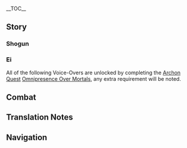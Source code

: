 {{CharacterTabs}}
{{LanguageTabs}}
{{Stub|1={{Meta/VO|tl=1|rm=1}}}}
__TOC__
==Story==
===Shogun===
{{VO/Story
|character           = Raiden Shogun
|language            = zh
|language_s          = zh
|language_t          = zh-tw
|name_s              = 雷电将军
|name_t              = 雷電將軍

|vo_01_01_title_s    = 初次见面…
|vo_01_01_title_t    = 初次見面…
|vo_01_01_subtitle   = Hello
|vo_01_01_file       = VO_{language}{character} Hello.ogg
|vo_01_01_tx_s       = 无须行礼，此身虽然尊贵殊胜，不过此般前来，是想要做些微服游历民间的事。我看上了你的身手，现在你就是我的御侧保镖了。不用担心，遇到危险，我会出手的。
|vo_01_01_tx_t       = 無須行禮，此身雖然尊貴殊勝，不過此般前來，是想要做些微服遊歷民間的事。我看上了（你/妳）的身手，現在（你/妳）就是我的御側保鏢了。不用擔心，遇到危險，我會出手的。
|vo_01_01_rm         =
|vo_01_01_tl         =

|vo_02_01_title_s    = 闲聊・徒然
|vo_02_01_title_t    = 閒聊・徒然
|vo_02_01_subtitle   = Chat: Idleness
|vo_02_01_file       = VO_{language}{character} Chat - Idleness.ogg
|vo_02_01_tx_s       = 徒然无事，对砚枯坐。哼。
|vo_02_01_tx_t       = 徒然無事，對硯枯坐。哼。
|vo_02_01_rm         =
|vo_02_01_tl         =

|vo_02_02_title_s    = 闲聊・浮世
|vo_02_02_title_t    = 閒聊・浮世
|vo_02_02_subtitle   = Chat: The Mortal World
|vo_02_02_file       = VO_{language}{character} Chat - The Mortal World.ogg
|vo_02_02_tx_s       = 浮世景色百千年依旧，人之在世却如白露与泡影。虚无。
|vo_02_02_tx_t       = 浮世景色百千年依舊，人之在世卻如白露與泡影。虛無。
|vo_02_02_rm         =
|vo_02_02_tl         =

|vo_02_03_title_s    = 闲聊・花鸟余情
|vo_02_03_title_t    = 閒聊・花鳥餘情
|vo_02_03_subtitle   = Chat: Worldly Beauty
|vo_02_03_file       = VO_{language}{character} Chat - Worldly Beauty.ogg
|vo_02_03_tx_s       = 无人相陪，此般花鸟余情，也不过衬托我身不移不变的背景罢了。
|vo_02_03_tx_t       = 無人相陪，此般花鳥餘情，也不過襯托我身不移不變的背景罷了。
|vo_02_03_rm         =
|vo_02_03_tl         =

|vo_03_01_title_s    = 下雨的时候…
|vo_03_01_title_t    = 下雨的時候…
|vo_03_01_subtitle   = When It Rains
|vo_03_01_file       = VO_{language}{character} When It Rains.ogg
|vo_03_01_tx_s       = 只是雨滴有什么麻烦的。这还没有打雷呢。
|vo_03_01_tx_t       = 只是雨滴有什麼麻煩的。這還沒有打雷呢。
|vo_03_01_rm         =
|vo_03_01_tl         =

|vo_03_02_title_s    = 下雪的时候…
|vo_03_02_title_t    = 下雪的時候…
|vo_03_02_subtitle   = When It Snows
|vo_03_02_file       = VO_{language}{character} When It Snows.ogg
|vo_03_02_tx_s       = 冬将军也来了。
|vo_03_02_tx_t       = 冬將軍也來了。
|vo_03_02_rm         =
|vo_03_02_tl         =

|vo_03_03_title_s    = 晴天的时候…
|vo_03_03_title_t    = 晴天的時候…
|vo_03_03_subtitle   = On a Clear Day
|vo_03_03_file       = VO_{language}{character} On a Clear Day.ogg
|vo_03_03_tx_s       = 天晴也并不能掩盖雷霆的威光。不下雨也可以降下神雷，看到那棵树了吗？你说你懂了，叫我停手。好吧。
|vo_03_03_tx_t       = 天晴也並不能掩蓋雷霆的威光。不下雨也可以降下神雷，看到那棵樹了嗎？（你/妳）說（你/妳）懂了，叫我停手。好吧。
|vo_03_03_rm         =
|vo_03_03_tl         =

|vo_04_01_title_s    = 早上好…
|vo_04_01_title_t    = 早安…
|vo_04_01_subtitle   = Good Morning
|vo_04_01_file       = VO_{language}{character} Good Morning.ogg
|vo_04_01_tx_s       = 道完早安就打呵欠，太懈怠了。我这次就赦免你的无礼了。早安。
|vo_04_01_tx_t       = 道完早安就打呵欠，太懈怠了。我這次就赦免（你/妳）的無禮了。早安。
|vo_04_01_rm         =
|vo_04_01_tl         =

|vo_04_02_title_s    = 晚安…
|vo_04_02_title_t    = 晚安…
|vo_04_02_subtitle   = Good Night
|vo_04_02_file       = VO_{language}{character} Good Night.ogg
|vo_04_02_tx_s       = 我命十方世界雷鸣平息，愿你今晚得享安睡。
|vo_04_02_tx_t       = 我命十方世界雷鳴平息，願（你/妳）今晚得享安睡。
|vo_04_02_rm         =
|vo_04_02_tl         =

|vo_06_01_title_s    = 关于雷电将军自己・须臾
|vo_06_01_title_t    = 關於雷電將軍自己・須臾
|vo_06_01_subtitle   = About the {character}: Transience
|vo_06_01_file       = VO_{language}{character} About {character} - Transience.ogg
|vo_06_01_tx_s       = 雷鸣闪电，一瞬即逝。正因如此，才会想要撷取「永恒」。不，才必须掌握「永恒」。
|vo_06_01_tx_t       = 雷鳴閃電，一瞬即逝。正因如此，才會想要擷取「永恆」。不，才必須掌握「永恆」。
|vo_06_01_rm         =
|vo_06_01_tl         =

|vo_06_02_title_s    = 关于雷电将军自己・永恒
|vo_06_02_title_t    = 關於雷電將軍自己・永恆
|vo_06_02_subtitle   = About the {character}: Eternity
|vo_06_02_file       = VO_{language}{character} About {character} - Eternity.ogg
|vo_06_02_tx_s       = 「磨损」是一件很可怕的事情。此身诞生的意义，就是承受磨损。这样，或许「内在」就可以触及永恒了吧。
|vo_06_02_tx_t       = 「磨損」是一件很可怕的事情。此身誕生的意義，就是承受磨損。這樣，或許「內在」就可以觸及永恆了吧。
|vo_06_02_rm         =
|vo_06_02_tl         =

|vo_06_03_title_s    = 关于我们・奥诘众
|vo_06_03_title_t    = 關於我們・奧詰眾
|vo_06_03_subtitle   = About Us: Okuzumeshuu
|vo_06_03_file       = VO_{language}{character} About Us - Okuzumeshuu.ogg
|vo_06_03_tx_s       = 现在你是我的侧用人，换言之，依我判断，你是对幕府有用，对我忠诚的人。
|vo_06_03_tx_t       = 現在（你/妳）是我的側用人，換言之，依我判斷，（你/妳）是對幕府有用，對我忠誠的人。
|vo_06_03_rm         =
|vo_06_03_tl         =

|vo_07_01_title_s    = 有什么想要分享…
|vo_07_01_title_t    = 有什麼想要分享…
|vo_07_01_subtitle   = Something to Share
|vo_07_01_file       = VO_{language}{character} Something to Share.ogg
|vo_07_01_tx_s       = 有什么想要分享的？没有。倒是你，为什么没有神之眼却能使用元素之力。和我说说。
|vo_07_01_tx_t       = 有什麼想要分享的？沒有。倒是（你/妳），為什麼沒有神之眼卻能使用元素之力。和我說說。
|vo_07_01_rm         =
|vo_07_01_tl         =

|vo_07_02_title_s    = 感兴趣的见闻…
|vo_07_02_title_t    = 感興趣的見聞…
|vo_07_02_subtitle   = Interesting Things
|vo_07_02_file       = VO_{language}{character} Interesting Things.ogg
|vo_07_02_tx_s       = 虽然身消梦陨，但是她化作了神樱。这，也是「永恒」。
|vo_07_02_tx_t       = 雖然身消夢隕，但是她化作了神櫻。這，也是「永恆」。
|vo_07_02_rm         =
|vo_07_02_tl         =

|vo_08_01_title_s    = 关于神里绫人…
|vo_08_01_title_t    = 關於神里綾人…
|vo_08_01_subtitle   = About [[Kamisato Ayato]]
|vo_08_01_friendship = 4
|vo_08_01_file       = VO_{language}{character} About Kamisato Ayato.ogg
|vo_08_01_tx_s       = 神里一门，无愧于稻妻名门笔头之格。绫人虽然此前在三奉行事务中，耍了不少手段，但是本身忠心可鉴。既往不咎了。
|vo_08_01_tx_t       = 神里一門，無愧於稻妻名門筆頭之格。綾人雖然此前在三奉行事務中，耍了不少手段，但是本身忠心可鑒。既往不咎了。
|vo_08_01_rm         =
|vo_08_01_tl         =

|vo_08_02_title_s    = 关于九条裟罗…
|vo_08_02_title_t    = 關於九條裟羅…
|vo_08_02_subtitle   = About [[Kujou Sara]]
|vo_08_02_friendship = 4
|vo_08_02_file       = VO_{language}{character} About Kujou Sara.ogg
|vo_08_02_tx_s       = 忠义之士，武艺精湛，可担「豪杰」二字。有此麟儿，九条家应该还能兴盛下去吧。
|vo_08_02_tx_t       = 忠義之士，武藝精湛，可擔「豪傑」二字。有此麟兒，九條家應該還能興盛下去吧。
|vo_08_02_rm         =
|vo_08_02_tl         =

|vo_08_03_title_s    = 关于珊瑚宫心海…
|vo_08_03_title_t    = 關於珊瑚宮心海…
|vo_08_03_subtitle   = About [[Sangonomiya Kokomi]]
|vo_08_03_friendship = 4
|vo_08_03_file       = VO_{language}{character} About Sangonomiya Kokomi.ogg
|vo_08_03_tx_s       = 奥罗巴斯确为此身所斩。但是我也许可了珊瑚宫之民，以海祇大御神之名继续祭祀，让它得享牲醴。现在珊瑚宫捣毁鸣神分社，反叛幕府。她作为海祇大御神的现人神巫女，必须要承担责任。
|vo_08_03_tx_t       = 奧羅巴斯確為此身所斬。但是我也許可了珊瑚宮之民，以海祇大御神之名繼續祭祀，讓牠得享牲醴。現在珊瑚宮搗毀鳴神分社，反叛幕府。她作為海祇大御神的現人神巫女，必須要承擔責任。
|vo_08_03_rm         =
|vo_08_03_tl         =

|vo_08_04_title_s    = 关于荒泷一斗…
|vo_08_04_title_t    = 關於荒瀧一斗…
|vo_08_04_subtitle   = About [[Arataki Itto]]
|vo_08_04_friendship = 4
|vo_08_04_file       = VO_{language}{character} About Arataki Itto.ogg
|vo_08_04_tx_s       = 谁？
|vo_08_04_tx_t       = 誰？
|vo_08_04_rm         =
|vo_08_04_tl         =

|vo_08_05_title_s    = 关于宵宫…
|vo_08_05_title_t    = 關於宵宮…
|vo_08_05_subtitle   = About [[Yoimiya]]
|vo_08_05_friendship = 4
|vo_08_05_file       = VO_{language}{character} About Yoimiya.ogg
|vo_08_05_tx_s       = 是谁来着？啊，做烟火的。制造须臾幻象的人，沉醉于夏日幻觉的人，虽说如此，亦为我之臣民。<br />嗯，在天领奉行属地里炸烟花？谁啊，她吗？
|vo_08_05_tx_t       = 是誰來著？啊，做煙火的。製造須臾幻象的人，沉醉於夏日幻覺的人，雖說如此，亦為我之臣民。<br />嗯，在天領奉行屬地裡放煙花？誰啊，她嗎？
|vo_08_05_rm         =
|vo_08_05_tl         =

|vo_09_01_title_s    = 想要了解雷电将军・其一
|vo_09_01_title_t    = 想要瞭解雷電將軍・其一
|vo_09_01_subtitle   = More About the {character}: I
|vo_09_01_file       = VO_{language}{character} More About {character} - 01.ogg
|vo_09_01_tx_s       = 有什么事情，说来便是。
|vo_09_01_tx_t       = 有什麼事情，說來便是。
|vo_09_01_rm         =
|vo_09_01_tl         =

|vo_09_02_title_s    = 想要了解雷电将军・其二
|vo_09_02_title_t    = 想要瞭解雷電將軍・其二
|vo_09_02_subtitle   = More About the {character}: II
|vo_09_02_friendship = 3
|vo_09_02_file       = VO_{language}{character} More About {character} - 02.ogg
|vo_09_02_tx_s       = 民间都相信，雷雨天口念「桑原桑原」，便可以无恙。如是因我一念而起的雷暴，必不会加害于你。但是自然天气形成的雷雨就难说了。
|vo_09_02_tx_t       = 民間都相信，雷雨天口唸「桑原桑原」，便可以無恙。如是因我一念而起的雷暴，必不會加害於你。但是自然天氣形成的雷雨就難說了。
|vo_09_02_rm         =
|vo_09_02_tl         =

|vo_10_01_title_s    = 雷电将军的爱好…
|vo_10_01_title_t    = 雷電將軍的愛好…
|vo_10_01_subtitle   = The {character}'s Hobbies
|vo_10_01_file       = VO_{language}{character} Hobbies.ogg
|vo_10_01_tx_s       = 愚问。只有必须要做的事情，和一定不能做的事情。
|vo_10_01_tx_t       = 愚問。只有必須要做的事情，和一定不能做的事情。
|vo_10_01_rm         =
|vo_10_01_tl         =

|vo_10_02_title_s    = 讨厌的食物…
|vo_10_02_title_t    = 討厭的食物…
|vo_10_02_subtitle   = Least Favorite Food
|vo_10_02_file       = VO_{language}{character} Least Favorite Food.ogg
|vo_10_02_tx_s       = 愚问。只有维持身体营养必须吃的，和会损害身体的。
|vo_10_02_tx_t       = 愚問。只有維持身體營養必須吃的，和會損害身體的。
|vo_10_02_rm         =
|vo_10_02_tl         =

<!-- Receiving a Gift -->
|vo_11_01_title_s    = 收到赠礼・其一
|vo_11_01_title_t    = 收到贈禮・其一
|vo_11_01_subtitle   = Receiving a Gift: I
|vo_11_01_file       = VO_{language}{character} Receiving a Gift - 01.ogg
|vo_11_01_tx_s       = 熟悉的味道。不坏。
|vo_11_01_tx_t       = 熟悉的味道。不壞。
|vo_11_01_rm         = 
|vo_11_01_tl         = 

|vo_11_02_title_s    = 收到赠礼・其二
|vo_11_02_title_t    = 收到贈禮・其二
|vo_11_02_subtitle   = Receiving a Gift: II
|vo_11_02_file       = VO_{language}{character} Receiving a Gift - 02.ogg
|vo_11_02_tx_s       = 放在这里吧，我会尝的。
|vo_11_02_tx_t       = 放在這裡吧，我會嚐的。
|vo_11_02_rm         = 
|vo_11_02_tl         = 

|vo_11_03_title_s    = 收到赠礼・其三
|vo_11_03_title_t    = 收到贈禮・其三
|vo_11_03_subtitle   = Receiving a Gift: III
|vo_11_03_file       = VO_{language}{character} Receiving a Gift - 03.ogg
|vo_11_03_tx_s       = 会损害身体机能，拿走。
|vo_11_03_tx_t       = 會損害身體機能，拿走。
|vo_11_03_rm         = 
|vo_11_03_tl         = 

|vo_12_01_title_s    = 生辰…
|vo_12_01_title_t    = 生辰…
|vo_12_01_subtitle   = Birth Date
|vo_12_01_file       = VO_{language}{character} Birth Date.ogg
|vo_12_01_tx_s       = 今日是你的生辰之日吗？随我回城，我来对全体旗本众宣读祝词吧。嗯？「太丢人别这样。」…好吧。
|vo_12_01_tx_t       = 今日是（你/妳）的生辰之日嗎？隨我回城，我來對全體旗本眾宣讀祝詞吧。嗯？「太丟人別這樣。」…好吧。
|vo_12_01_rm         =
|vo_12_01_tl         =

|vo_13_01_title_s    = 突破的感受・起
|vo_13_01_title_t    = 突破的感受・起
|vo_13_01_subtitle   = Feelings About Ascension: Intro
|vo_13_01_ascension  = 1
|vo_13_01_file       = VO_{language}{character} Feelings About Ascension -  01.ogg
|vo_13_01_tx_s       = 我之流派里，「初传」之位，可以学习太刀的九向剑路之势，以及薙刀术的基本。与其他流派并无大差异。应该说，其他流派与我之流派并无差异。
|vo_13_01_tx_t       = 我之流派裡，「初傳」之位，可以學習太刀的九向劍路之勢，以及薙刀術的基本。與其他流派並無大差異。應該說，其他流派與我之流派並無差異。
|vo_13_01_rm         =
|vo_13_01_tl         =

|vo_13_02_title_s    = 突破的感受・承
|vo_13_02_title_t    = 突破的感受・承
|vo_13_02_subtitle   = Feelings About Ascension: Building Up
|vo_13_02_ascension  = 2
|vo_13_02_file       = VO_{language}{character} Feelings About Ascension -  02.ogg
|vo_13_02_tx_s       = 我之流派里，「中传」之位，太刀术需要研习各种「构」位与变化，薙刀术则需熟练诸「切」与「返」之理。
|vo_13_02_tx_t       = 我之流派裡，「中傳」之位，太刀術需要研習各種「構」位與變化，薙刀術則需熟練諸「切」與「返」之理。
|vo_13_02_rm         =
|vo_13_02_tl         =

|vo_13_03_title_s    = 突破的感受・转
|vo_13_03_title_t    = 突破的感受・轉
|vo_13_03_subtitle   = Feelings About Ascension: Climax
|vo_13_03_ascension  = 4
|vo_13_03_file       = VO_{language}{character} Feelings About Ascension -  03.ogg
|vo_13_03_tx_s       = 我之流派里，「皆传」之位，需要研习诸般奥义。无奈大部分都需要配合元素之力，对凡人来说可能有些太难了。世间其余流派大多都无法触及此境。
|vo_13_03_tx_t       = 我之流派裡，「皆傳」之位，需要研習諸般奧義。無奈大部分都需要配合元素之力，對凡人來說可能有些太難了。世間其餘流派大多都無法觸及此境。
|vo_13_03_rm         =
|vo_13_03_tl         =
}}

===Ei===
All of the following Voice-Overs are unlocked by completing the [[Archon Quest]] [[Omnipresence Over Mortals]], any extra requirement will be noted.
{{VO/Story
|character           = Raiden Ei
|language            = zh
|language_s          = zh
|language_t          = zh-tw
|name_s              = 雷电将军
|name_t              = 雷電將軍

|vo_01_01_title_s    = 打雷的时候…
|vo_01_01_title_t    = 打雷的時候…
|vo_01_01_subtitle   = When Thunder Strikes
|vo_01_01_file       = VO_{language}{character} When Thunder Strikes.ogg
|vo_01_01_tx_s       = 哎呀，你不会怕了吧。明明此世最为殊胜最为恐怖的雷霆化身就站在你身边。
|vo_01_01_tx_t       = 哎呀，（你/妳）不會怕了吧。明明此世最為殊勝最為恐怖的雷霆化身就站在（你/妳）身邊。
|vo_01_01_rm         =
|vo_01_01_tl         =

|vo_02_01_title_s    = 中午好…
|vo_02_01_title_t    = 午安…
|vo_02_01_subtitle   = Good Afternoon
|vo_02_01_file       = VO_{language}{character} Good Afternoon.ogg
|vo_02_01_tx_s       = 啊，想吃甜点心。嗯，为什么不行？什么叫「哪有这个时间吃甜品的」。之前是因为他们看我是将军所以惯着我的？这样啊。
|vo_02_01_tx_t       = 啊，想吃甜點心。嗯，為什麼不行？什麼叫「哪有這個時間吃甜品的」。之前是因為他們看我是將軍所以慣著我的？這樣啊。
|vo_02_01_rm         =
|vo_02_01_tl         =

|vo_02_02_title_s    = 晚上好…
|vo_02_02_title_t    = 晚上好…
|vo_02_02_subtitle   = Good Evening
|vo_02_02_file       = VO_{language}{character} Good Evening.ogg
|vo_02_02_tx_s       = 你想知道夜晚流星的真相吗？哈哈，真相就是缥缈须臾的一瞬天光罢了。嗯，你说其实是你？你也是天狗吗？
|vo_02_02_tx_t       = （你/妳）想知道夜晚流星的真相嗎？哈哈，真相就是縹緲須臾的一瞬天光罷了。嗯，（你/妳）說其實是（你/妳）？（你/妳）也是天狗嗎？
|vo_02_02_rm         =
|vo_02_02_tl         =

|vo_03_01_title_s    = 关于我们・用心棒
|vo_03_01_title_t    = 關於我們・用心棒
|vo_03_01_subtitle   = About Us: Protector
|vo_03_01_friendship = 6
|vo_03_01_file       = VO_{language}{character} About Us - Protector.ogg
|vo_03_01_tx_s       = 虽然是微服出访的保镖，但是我遇到危险不用替我挡刀了。将军她构造还挺结实的，坏了还能替换呢。所以遇到危险把将军她推到前面就好了。
|vo_03_01_tx_t       = 雖然是微服出訪的保鏢，但是我遇到危險不用替我擋刀了。將軍她構造還挺結實的，壞了還能替換呢。所以遇到危險把將軍她推到前面就好了。
|vo_03_01_rm         =
|vo_03_01_tl         =

|vo_03_02_title_s    = 关于我们・直传
|vo_03_02_title_t    = 關於我們・直傳
|vo_03_02_subtitle   = About Us: Legacy
|vo_03_02_friendship = 6
|vo_03_02_file       = VO_{language}{character} About Us - Legacy.ogg
|vo_03_02_tx_s       = 稻妻的薙刀术和剑术以及锻刀技法，基本都是由我直接传下的，随后因人资质不同而分枝开花、各自结果。<br />如何，再接我一刀？还能无事的话，许可你在稻妻开宗立派哦。啊，武艺的精进真是叫人欲罢不能。
|vo_03_02_tx_t       = 稻妻的薙刀術和劍術以及鍛刀技法，基本都是由我直接傳下的，隨後因人資質不同而分枝開花、各自結果。<br />如何，再接我一刀？還能無事的話，許可（你/妳）在稻妻開宗立派哦。啊，武藝的精進真是叫人欲罷不能。
|vo_03_02_rm         =
|vo_03_02_tl         =

|vo_04_01_title_s    = 关于「神之眼」…
|vo_04_01_title_t    = 關於「神之眼」…
|vo_04_01_subtitle   = About the [[Vision]]
|vo_04_01_friendship = 4
|vo_04_01_file       = VO_{language}{character} About the Vision.ogg
|vo_04_01_tx_s       = 外面的世界居然已经这么久没有出现过雷元素的神之眼了吗？虽然我因为一些制约无法说明…赐予神之眼这件事，和我的意志无关。重要的，还是人的「渴望」，以及…
|vo_04_01_tx_t       = 外面的世界居然已經這麼久沒有出現過雷元素的神之眼了嗎？雖然我因為一些制約無法說明…賜予神之眼這件事，和我的意志無關。重要的，還是人的「渴望」，以及…
|vo_04_01_rm         =
|vo_04_01_tl         =

|vo_05_01_title_s    = 关于八重神子…
|vo_05_01_title_t    = 關於八重神子…
|vo_05_01_subtitle   = About [[Yae Miko]]
|vo_05_01_friendship = 4
|vo_05_01_file       = VO_{language}{character} About Yae Miko.ogg
|vo_05_01_tx_s       = 那家伙啊，最初她就是个会被油豆腐引诱的家伙。现在居然这么工于谋略了，让人欣慰。不过被她算计了，还是有些不愉快。虽说是为了我好，下次见到她恐怕会被她嘲笑的…那就先发制人，斩她一刀好了。反正她也能躲掉。
|vo_05_01_tx_t       = 那傢伙啊，最初她就是個會被油豆腐引誘的傢伙。現在居然這麼工於謀略了，讓人欣慰。不過被她算計了，還是有些不愉快。雖說是為了我好，下次見到她恐怕會被她嘲笑的…那就先發制人，斬她一刀好了。反正她也能躲掉。
|vo_05_01_rm         =
|vo_05_01_tl         =

|vo_05_02_title_s    = 关于神里绫华…
|vo_05_02_title_t    = 關於神里綾華…
|vo_05_02_subtitle   = About [[Kamisato Ayaka]]
|vo_05_02_friendship = 4
|vo_05_02_file       = VO_{language}{character} About Kamisato Ayaka.ogg
|vo_05_02_tx_s       = 神里一门，无愧于稻妻名门笔头之格。欸，你说我和将军的评价一模一样。那，绫华她，她剑术也很好。
|vo_05_02_tx_t       = 神里一門，無愧於稻妻名門筆頭之格。欸，（你/妳）說我和將軍的評價一模一樣。那…綾華她、她劍術也很好。
|vo_05_02_rm         =
|vo_05_02_tl         =

|vo_05_03_title_s    = 关于托马…
|vo_05_03_title_t    = 關於托馬…
|vo_05_03_subtitle   = About [[Thoma]]
|vo_05_03_friendship = 4
|vo_05_03_file       = VO_{language}{character} About Thoma.ogg
|vo_05_03_tx_s       = 虽然差点夺走他神之眼这件事，我也不能说是完全没有责任。但要说道歉的话，还是应该让将军她去比较好吧…好吧，我也会好好反省的。
|vo_05_03_tx_t       = 雖然差點奪走他神之眼這件事，我也不能說是完全沒有責任。但要說道歉的話，還是應該讓將軍她去比較好吧…好吧，我也會好好反省的。
|vo_05_03_rm         =
|vo_05_03_tl         =

|vo_05_04_title_s    = 关于国崩…
|vo_05_04_title_t    = 關於國崩…
|vo_05_04_subtitle   = About [[Kunikuzushi]]
|vo_05_04_friendship = 4
|vo_05_04_file       = VO_{language}{character} About Kunikuzushi.ogg
|vo_05_04_tx_s       = 那小子是制造将军的副产物。对他不加以管束，应该是因为我内心还是觉得对他有所亏欠吧。
|vo_05_04_tx_t       = 那小子是製造將軍的副產物。對他不加以管束，應該是因為我內心還是覺得對他有所虧欠吧。
|vo_05_04_rm         =
|vo_05_04_tl         =

|vo_05_05_title_s    = 关于摩拉克斯…
|vo_05_05_title_t    = 關於摩拉克斯…
|vo_05_05_subtitle   = About [[Zhongli|Morax]]
|vo_05_05_friendship = 4
|vo_05_05_file       = VO_{language}{character} About Morax.ogg
|vo_05_05_tx_s       = 曾经与他共饮之时，我还只是一介影武者，敬陪众神末席。他做出了这样的选择是吗？不过，我想他在下一个时代，仍然会继续和更多的人相遇吧。
|vo_05_05_tx_t       = 曾經與他共飲之時，我還只是一介影武者，敬陪眾神末席。他做出了這樣的選擇是嗎？不過，我想他在下一個時代，仍然會繼續和更多的人相遇吧。
|vo_05_05_rm         =
|vo_05_05_tl         =

|vo_05_06_title_s    = 关于温迪…
|vo_05_06_title_t    = 關於溫迪…
|vo_05_06_subtitle   = About [[Venti]]
|vo_05_06_friendship = 4
|vo_05_06_file       = VO_{language}{character} About Venti.ogg
|vo_05_06_tx_s       = 风神的化身现在还叫这个名字吗？说实话，第一次见他就感觉他浑身透着和我一定相处不来的气质。然后就是，他的确很能喝酒。
|vo_05_06_tx_t       = 風神的化身現在還叫這個名字嗎？說實話，第一次見他就感覺他渾身透著和我一定相處不來的氣質。然後就是，他的確很能喝酒。
|vo_05_06_rm         = 
|vo_05_06_tl         = 

|vo_05_07_title_s    = 关于布耶尔…
|vo_05_07_title_t    = 關於布耶爾…
|vo_05_07_subtitle   = About [[Buer]]
|vo_05_07_friendship = 4
|vo_05_07_quest      = Akasha Pulses, the Kalpa Flame Rises
|vo_05_07_file       = VO_{language}{character} About Buer.ogg
|vo_05_07_tx_s       = 我很欣赏她的谦逊，谦逊也的确是智者的美德。她的权能理应可以做到许多超乎想象的事，但布耶尔只是将它用在「纠正与守护」之上…真是个温柔的神明。
|vo_05_07_tx_t       = 我很欣賞她的謙遜，謙遜也的確是智者的美德。她的權能理應可以做到許多超乎想像的事，但布耶爾只是將它用在「糾正與守護」之上…真是個溫柔的神明。
|vo_05_07_rm         = 
|vo_05_07_tl         = 

|vo_06_01_title_s    = 想要了解影・其三
|vo_06_01_title_t    = 想要瞭解影・其三
|vo_06_01_subtitle   = More About Ei: III
|vo_06_01_friendship = 4
|vo_06_01_file       = VO_{language}{character} More About {character} - 03.ogg
|vo_06_01_tx_s       = 《珍说》一书所言大致都是真的。那时她正忙于周旋岛内之事，于是我作为影武者，假托她名出现在了平定海祇的军阵中。但是后面的剧情，就只是人们的一厢情愿罢了。我原本只是醉心剑技的武人，没有那种感化万民的德行。
|vo_06_01_tx_t       = 《珍說》一書所言大致都是真的。那時她正忙於周旋島內之事，於是我作為影武者，假託她名出現在了平定海祇的軍陣中。但是後面的劇情，就只是人們的一廂情願罷了。我原本只是醉心劍技的武人，沒有那種感化萬民的德行。
|vo_06_01_rm         =
|vo_06_01_tl         =

|vo_06_02_title_s    = 想要了解影・其四
|vo_06_02_title_t    = 想要瞭解影・其四
|vo_06_02_subtitle   = More About Ei: IV
|vo_06_02_friendship = 5
|vo_06_02_file       = VO_{language}{character} More About {character} - 04.ogg
|vo_06_02_tx_s       = 追求「永恒」可能也只是一种逃避罢了。最后我采取的方法也和缩壳乌龟一样。不过乌龟本来就是长寿的象征，说不定追求永恒就是会变成这样的形态。
|vo_06_02_tx_t       = 追求「永恆」可能也只是一種逃避罷了。最後我採取的方法也和縮頭烏龜一樣。不過烏龜本來就是長壽的象徵，說不定追求永恆就是會變成這樣的形態。
|vo_06_02_rm         =
|vo_06_02_tl         =

|vo_06_03_title_s    = 想要了解影・其五
|vo_06_03_title_t    = 想要瞭解影・其五
|vo_06_03_subtitle   = More About Ei: V
|vo_06_03_friendship = 6
|vo_06_03_file       = VO_{language}{character} More About {character} - 05.ogg
|vo_06_03_tx_s       = 恐惧是因为我在五百年前目睹了她的消亡和「那个事物」。但，如果…如果是你的话，一定可以拯救所有人的。如果是你的话，一定会拯救世界的。就像是我记得稻妻的一切一样，只要你记得我，我就能永远地活着。
|vo_06_03_tx_t       = 恐懼是因為我在五百年前目睹了她的消亡和「那個事物」。但，如果…如果是（你/妳）的話，一定可以拯救所有人的。如果是（你/妳）的話，一定會拯救世界的。就像是我記得稻妻的一切一樣，只要（你/妳）記得我，我就能永遠地活著。
|vo_06_03_rm         =
|vo_06_03_tl         =

|vo_07_01_title_s    = 影的烦恼…
|vo_07_01_title_t    = 影的煩惱…
|vo_07_01_subtitle   = Ei's Troubles
|vo_07_01_file       = VO_{language}{character} Troubles.ogg
|vo_07_01_tx_s       = 你不要让我做饭啦。我什么都能办到，但是真的不会做饭。
|vo_07_01_tx_t       = （你/妳）不要讓我做飯啦。我什麼都能辦到，但是真的不會做飯。
|vo_07_01_rm         =
|vo_07_01_tl         =

|vo_07_02_title_s    = 喜欢的食物…
|vo_07_02_title_t    = 喜歡的食物…
|vo_07_02_subtitle   = Favorite Food
|vo_07_02_file       = VO_{language}{character} Favorite Food.ogg
|vo_07_02_tx_s       = 你别听将军她的。甜点心！蛀牙什么的，换一套就好了。这怎么会影响对永恒的追求呢。
|vo_07_02_tx_t       = （你/妳）別聽將軍她的。甜點心！蛀牙什麼的，換一套就好了。這怎麼會影響對永恆的追求呢。
|vo_07_02_rm         =
|vo_07_02_tl         =

|vo_08_01_title_s    = 生日…
|vo_08_01_title_t    = 生日…
|vo_08_01_subtitle   = Birthday
|vo_08_01_file       = VO_{language}{character} Birthday.ogg
|vo_08_01_tx_s       = 生日快乐！那今日就一起庆祝吧，使之成为可以铭记一年的美好瞬间。然后等到来年今日，便继续庆祝。如是便可得「永恒」的快乐。
|vo_08_01_tx_t       = 生日快樂！那今日就一起慶祝吧，使之成為可以銘記一年的美好瞬間。然後等到來年今日，便繼續慶祝。如是便可得「永恆」的快樂。
|vo_08_01_rm         =
|vo_08_01_tl         =

|vo_09_01_title_s    = 突破的感受・合
|vo_09_01_title_t    = 突破的感受・合
|vo_09_01_subtitle   = Feelings about Ascension: Conclusion
|vo_08_01_ascension  = 6
|vo_09_01_file       = VO_{language}{character} Feelings About Ascension -  04.ogg
|vo_09_01_tx_s       = 奥义中的奥义，也就是「无想」又无双的一刀。有你作为陪练之宾，我好像能挥出更强更快的一剑。
|vo_09_01_tx_t       = 奧義中的奧義，也就是「無想」又無雙的一刀。有（你/妳）作為陪練之賓，我好像能揮出更強更快的一劍。
|vo_09_01_rm         =
|vo_09_01_tl         =
}}

==Combat==
{{Combat VO
|character           = Raiden Shogun
|language            = zh

|skill_1_tx_s        = 威光无赦！
|skill_1_tx_t        = 威光無赦！
|skill_1_rm          = Wēiguāng wú shè!
|skill_1_tl          = No forgiveness in majestic light!
|skill_2_tx_s        = 无处遁逃！
|skill_2_tx_t        = 無處遁逃！
|skill_2_rm          = Wúchù dùntáo!
|skill_2_tl          = Nowhere to run!
|skill_3_tx_s        = 泡影看破！
|skill_3_tx_t        = 泡影看破！
|skill_3_rm          = Pàoyǐng kànpò!
|skill_3_tl          = Illusion uncovered! (lit. "Bubble-shadow uncovered!")<ref group="TN •">In Buddhist contexts, bubbles and shadows are synonymous with dreams and illusions.</ref>

|burst_1_tx_s        = 无念，断绝！
|burst_1_tx_t        = 無念，斷絕！
|burst_1_rm          = Wúniàn, duànjué!
|burst_1_tl          = Slash of non-thought! (lit. "Non-thought (no design), sever!")<ref group="TN •">Perhaps a paraphrase of the [[Musou no Hitotachi]] ("One Slash of No Conception/Non-Mind").</ref>
|burst_2_tx_s        = 此刻，寂灭之时！
|burst_2_tx_t        = 此刻，寂滅之時！
|burst_2_rm          = Cǐkè, jìmiè zhī shí!
|burst_2_tl          = Now is the time for nirvana!<ref group="TN •">This line refers to (Buddhist) enlightenment, which was equated with mastery in swordsmanship by the Japanese swordsmen-philosophers {{w|Miyamoto Musashi}} (1584–1645) and {{w|Yagyū Munenori|Yagyuu Munenori}} (1571–1646).</ref>
|burst_3_tx_s        = 稻光，亦是永恒！
|burst_3_tx_t        = 稻光，亦是永恆！
|burst_3_rm          = Dàoguāng, yì shì Yǒnghéng!
|burst_3_tl          = Lightning, that too is Eternity! (Inazuma, [[Engulfing Lightning]], and transience embody Eternity)<ref group="TN •">{{lang|''Dàoguāng''|zh=稻光}} is the Mandarin reading of the Japanese word {{lang|''inabikari''|ja={{wt|稲光}}|ja_lit=rice light|ja_tl=(flash of) lightning}}. This voice-over may have a triple meaning. First, she blesses her nation Inazuma ("Lightning") so that it will prosper forever. Second, she claims her legendary polearm [[Engulfing Lightning]] ({{lang|Tìcǎo zhī {{subst:uc:d}}àoguāng|zh=薙草之稻光|zh_tl=Lightning of Grass-Cutting}}) is omnipotent. Finally, in Buddhist sutras (such as the ''{{w|Diamond Sutra}}''), a flash of lightning is regarded as a symbol of transience, which is deemed as the way to Eternity by [[Makoto]], as well as by Ei after her second Story Quest.</ref>

|sprint-s_1_file     = Sprint Start 01,Sprint Start 02,Sprint Start 03

|glider_1_file       = Deploying Wind Glider 01,Deploying Wind Glider 02,Deploying Wind Glider 03

|chest_1_tx_s        = 收下吧，于我无用。
|chest_1_tx_t        = 收下吧，於我無用。
|chest_1_rm          = Shōuxià ba, yú wǒ wúyòng.
|chest_1_tl          = Take them. No use for me.
|chest_2_tx_s        = …不过须臾之梦。
|chest_2_tx_t        = …不過須臾之夢。
|chest_2_rm          = ...Bùguò xūyú zhī mèng.
|chest_3_tx_s        = 嗯？
|chest_3_tx_t        = 嗯？
|chest_3_rm          = Ńg?
|chest_3_tl          = Hmm?

|low-hp_1_tx_s       = …枷锁当断。
|low-hp_1_tx_t       = …枷鎖當斷。
|low-hp_1_rm         = ...Jiāsuǒ dāng duàn.
|low-hp_1_tl         = ...Must cut off the shackles and chains [of my mind]<ref group="TN •">{{lang|''Jiāsuǒ''|zh=枷锁|zh_lit=shackle-chain}} is a Buddist term to refer to hindrances in the mind, often used in Japanese Zen Buddhism as {{lang|''kasa''|ja=枷鎖}}.</ref>
|low-hp_2_tx_s       = …诸恶当斩。
|low-hp_2_tx_t       = …諸惡當斬。
|low-hp_2_rm         = ...Zhū'è dāng zhǎn.
|low-hp_2_tl         = ...Must slash all evils.
|low-hp_3_tx_s       = …肃清阻碍。
|low-hp_3_tx_t       = …肅清阻礙。
|low-hp_3_rm         = ...Sùqīng zǔ'ài.
|low-hp_3_tl         = ...Purge obstacles.

<!-- Ally at Low HP -->
|ally-low-hp_1_tx_s  = 至我后方待命。
|ally-low-hp_1_tx_t  = 至我後方待命。
|ally-low-hp_1_rm    = 
|ally-low-hp_1_tl    = 
|ally-low-hp_2_tx_s  = 退下。
|ally-low-hp_2_tx_t  = 退下。
|ally-low-hp_2_rm    = 
|ally-low-hp_2_tl    = 

|fallen_1_tx_s       = 浮世一梦…
|fallen_1_tx_t       = 浮世一夢…
|fallen_1_rm         = Fúshì yī mèng...
|fallen_2_tx_s       = 无念，无执…
|fallen_2_tx_t       = 無念，無執…
|fallen_2_rm         = Wúniàn, wúzhí...
|fallen_2_tl         = Detachment from worldly desires... (lit. "Non-thought, non-attachment...")
|fallen_3_tx_s       = 雷鸣，将歇…
|fallen_3_tx_t       = 雷鳴，將歇…
|fallen_3_rm         = Léimíng, jiāng xiē...
|fallen_3_tl         = The thunderclap... will stop soon...

|hit-l_1_file        = Light Hit Taken 01,Light Hit Taken 02,Light Hit Taken 03,Light Hit Taken 04,Light Hit Taken 05,Light Hit Taken 06

|hit-h_1_tx_s        = 无礼…
|hit-h_1_tx_t        = 無禮…
|hit-h_1_rm          = Wúlǐ...
|hit-h_1_tl          = Insolent...
|hit-h_2_tx_s        = 荒谬…
|hit-h_2_tx_t        = 荒謬…
|hit-h_2_rm          = Huāngmiù...
|hit-h_2_tl          = Absurd...
|hit-h_3_file        = Heavy Hit Taken 03,Heavy Hit Taken 04,Heavy Hit Taken 05,Heavy Hit Taken 06

|join_1_tx_s         = 有什么事？
|join_1_tx_t         = 有什麼事？
|join_1_rm           = Yǒu shénme shì?
|join_1_tl           = What is your business with me?
|join_2_tx_s         = 随我左右即可。
|join_2_tx_t         = 隨我左右即可。
|join_2_rm           = Suí wǒ zuǒyòu jí kě.
|join_2_tl           = You can follow me around.
|join_3_tx_s         = 出征之时已至。
|join_3_tx_t         = 出征之時已至。
|join_3_rm           = Chūzhēng zhī shí yǐ zhì.
|join_3_tl           = The time of the campaign has come.

|atk-l_1_file        = Light Attack 01,Light Attack 02,Light Attack 03,Light Attack 04,Light Attack 05,Light Attack 06,Light Attack 07

|atk-m_1_file        = Mid Attack 01,Mid Attack 02,Mid Attack 03

|atk-h_1_file        = Heavy Attack 01,Heavy Attack 02,Heavy Attack 03

|climb_1_file        = Climbing 01,Climbing 02,Climbing 03,Climbing 04,Climbing 05

|climb-b_1_file      = Climbing Breath 01,Climbing Breath 02,Climbing Breath 03

|jump_1_file         = Jumping 01,Jumping 02,Jumping 03,Jumping 04,Jumping 05
}}

==Translation Notes==
{{Reflist|group=TN •}}

==Navigation==
{{Character Navbox|link type=vo-zh}}